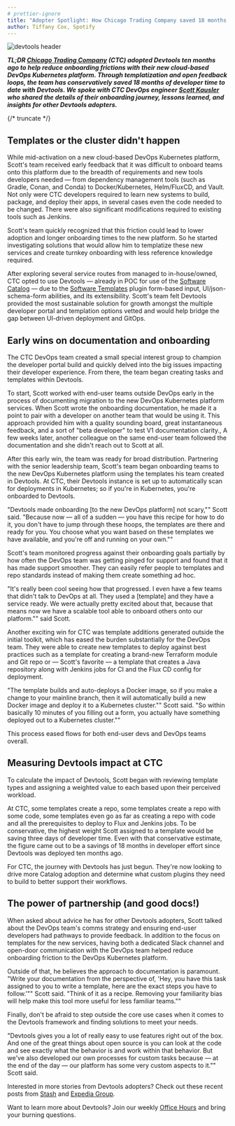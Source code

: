 ```yaml
---
# prettier-ignore
title: "Adopter Spotlight: How Chicago Trading Company saved 18 months of developer effort with Devtools"
author: Tiffany Cox, Spotify
---
```


![devtools header](assets/2023-09-29/header.png)

**_TL;DR [Chicago Trading Company](https://www.chicagotrading.com/) (CTC) adopted Devtools ten months ago to help reduce onboarding frictions with their new cloud-based DevOps Kubernetes platform. Through templatization and open feedback loops, the team has conservatively saved 18 months of developer time to date with Devtools. We spoke with CTC DevOps engineer [Scott Kausler](https://github.com/scott-kausler) who shared the details of their onboarding journey, lessons learned, and insights for other Devtools adopters._**

{/* truncate */}

## Templates or the cluster didn't happen

While mid-activation on a new cloud-based DevOps Kubernetes platform, Scott's team received early feedback that it was difficult to onboard teams onto this platform due to the breadth of requirements and new tools developers needed — from dependency management tools (such as Gradle, Conan, and Conda) to Docker/Kubernetes, Helm/FluxCD, and Vault. Not only were CTC developers required to learn new systems to build, package, and deploy their apps, in several cases even the code needed to be changed. There were also significant modifications required to existing tools such as Jenkins.

Scott's team quickly recognized that this friction could lead to lower adoption and longer onboarding times to the new platform. So he started investigating solutions that would allow him to templatize these new services and create turnkey onboarding with less reference knowledge required.

After exploring several service routes from managed to in-house/owned, CTC opted to use Devtools — already in POC for use of the [Software Catalog](https://devtools.khulnasoft.com/docs/features/software-catalog/) — due to the [Software Templates](https://devtools.khulnasoft.com/docs/features/software-templates/) plugin form-based input, UI/json-schema-form abilities, and its extensibility. Scott's team felt Devtools provided the most sustainable solution for growth amongst the multiple developer portal and templation options vetted and would help bridge the gap between UI-driven deployment and GitOps.

## Early wins on documentation and onboarding

The CTC DevOps team created a small special interest group to champion the developer portal build and quickly delved into the big issues impacting their developer experience. From there, the team began creating tasks and templates within Devtools.

To start, Scott worked with end-user teams outside DevOps early in the process of documenting migration to the new DevOps Kubernetes platform services. When Scott wrote the onboarding documentation, he made it a point to pair with a developer on another team that would be using it. This approach provided him with a quality sounding board, great instantaneous feedback, and a sort of "beta developer" to test V1 documentation clarity., A few weeks later, another colleague on the same end-user team followed the documentation and she didn't reach out to Scott at all.

After this early win, the team was ready for broad distribution. Partnering with the senior leadership team, Scott's team began onboarding teams to the new DevOps Kubernetes platform using the templates his team created in Devtools. At CTC, their Devtools instance is set up to automatically scan for deployments in Kubernetes; so if you're in Kubernetes, you're onboarded to Devtools.

"Devtools made onboarding [to the new DevOps platform] not scary,"" Scott said. "Because now — all of a sudden — you have this recipe for how to do it, you don't have to jump through these hoops, the templates are there and ready for you. You choose what you want based on these templates we have available, and you're off and running on your own.""

Scott's team monitored progress against their onboarding goals partially by how often the DevOps team was getting pinged for support and found that it has made support smoother. They can easily refer people to templates and repo standards instead of making them create something ad hoc.

"It's really been cool seeing how that progressed. I even have a few teams that didn't talk to DevOps at all. They used a [template] and they have a service ready. We were actually pretty excited about that, because that means now we have a scalable tool able to onboard others onto our platform."" said Scott.

Another exciting win for CTC was template additions generated outside the initial toolkit, which has eased the burden substantially for the DevOps team. They were able to create new templates to deploy against best practices such as a template for creating a brand-new Terraform module and Git repo or — Scott's favorite — ​​a template that creates a Java repository along with Jenkins jobs for CI and the Flux CD config for deployment.

"The template builds and auto-deploys a Docker image, so if you make a change to your mainline branch, then it will automatically build a new Docker image and deploy it to a Kubernetes cluster."" Scott said. "So within basically 10 minutes of you filling out a form, you actually have something deployed out to a Kubernetes cluster.""

This process eased flows for both end-user devs and DevOps teams overall.

## Measuring Devtools impact at CTC

To calculate the impact of Devtools, Scott began with reviewing template types and assigning a weighted value to each based upon their perceived workload.

At CTC, some templates create a repo, some templates create a repo with some code, some templates even go as far as creating a repo with code and all the prerequisites to deploy to Flux and Jenkins jobs. To be conservative, the highest weight Scott assigned to a template would be saving three days of developer time. Even with that conservative estimate, the figure came out to be a savings of 18 months in developer effort since Devtools was deployed ten months ago.

For CTC, the journey with Devtools has just begun. They're now looking to drive more Catalog adoption and determine what custom plugins they need to build to better support their workflows.

## The power of partnership (and good docs!)

When asked about advice he has for other Devtools adopters, Scott talked about the DevOps team's comms strategy and ensuring end-user developers had pathways to provide feedback. In addition to the focus on templates for the new services, having both a dedicated Slack channel and open-door communication with the DevOps team helped reduce onboarding friction to the DevOps Kubernetes platform.

Outside of that, he believes the approach to documentation is paramount. "Write your documentation from the perspective of, 'Hey, you have this task assigned to you to write a template, here are the exact steps you have to follow.'"" Scott said. "Think of it as a recipe. Removing your familiarity bias will help make this tool more useful for less familiar teams.""

Finally, don't be afraid to step outside the core use cases when it comes to the Devtools framework and finding solutions to meet your needs.

"Devtools gives you a lot of really easy to use features right out of the box. And one of the great things about open source is you can look at the code and see exactly what the behavior is and work within that behavior. But we've also developed our own processes for custom tasks because — at the end of the day — our platform has some very custom aspects to it."" Scott said.

Interested in more stories from Devtools adopters? Check out these recent posts from [Stash](https://devtools.khulnasoft.com/blog/2023/07/08/stash-adopter-post) and [Expedia Group](https://devtools.khulnasoft.com/blog/2023/08/17/expedia-proof-of-value-metrics-2).

Want to learn more about Devtools? Join our weekly [Office Hours](https://info.devtools.spotify.com/office-hours) and bring your burning questions.
